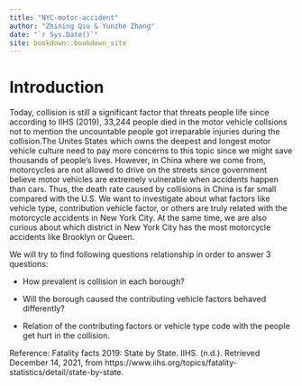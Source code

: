 ```yaml
--- 
title: "NYC-motor-accident"
author: "Zhining Qiu & Yunzhe Zhang"
date: "`r Sys.Date()`"
site: bookdown::bookdown_site
---
```


# Introduction

Today, collision is still a significant factor that threats people life since according to IIHS (2019), 33,244 people died in the motor vehicle collsions not to mention the uncountable people got irreparable injuries during the collision.The Unites States which owns the deepest and longest motor vehicle culture need to pay more concerns to this topic since we might save thousands of people's lives. However, in China where we come from, motorcycles are not allowed to drive on the streets since government believe 
motor vehicles are extremely vulnerable when accidents happen than cars. Thus, the death rate caused by collisions in China is far small compared with the U.S. We want to investigate about what factors like vehicle type, contribution vehicle factor, or others are truly related with the motorcycle accidents in New York City. At the same time, we are also curious about which district in New York City has the most motorcycle accidents like Brooklyn or Queen.

We will try to find following questions relationship in order to answer 3 questions:

* How prevalent is collision in each borough?

* Will the borough caused the contributing vehicle factors behaved differently?

* Relation of the contributing factors or vehicle type code with the people get hurt in the collision.


Reference: Fatality facts 2019: State by State. IIHS. (n.d.). Retrieved December 14, 2021, from https://www.iihs.org/topics/fatality-statistics/detail/state-by-state.